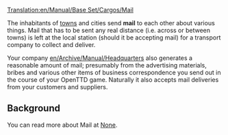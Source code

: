 [[Translation:en/Manual/Base Set/Cargos/Mail]]

{{en/Cargo|name=Mail
|image=en/Mail.png|produced=[[en/Manual/Towns]], [[en/Archive/Manual/Headquarters]]
|accepted=[[en/Manual/Towns]], [[en/Archive/Manual/Headquarters]]
}}

The inhabitants of [[en/Manual/Towns|towns]] and cities send '''mail''' to each other about various things.  Mail that has to be sent any real distance (i.e. across or between towns) is left at the local station (should it be accepting mail) for a transport company to collect and deliver.

Your company [[en/Archive/Manual/Headquarters]] also generates a reasonable amount of mail; presumably from the advertising materials, bribes and various other items of business correspondence you send out in the course of your OpenTTD game.  Naturally it also accepts mail deliveries from your customers and suppliers.

==Background==
You can read more about Mail at [https://www.wikipedia.org/wiki/Mail None].